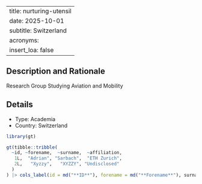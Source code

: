 
---
title: nurturing-utensil
date: 2025-10-01
subtitle: Switzerland
acronyms:
  insert_loa: false
---

## Description and Rationale

Research Group Studying Aviation and Mobility

## Details

* Type: Academia
* Country: Switzerland

```r
library(gt)

gt(tibble::tribble(
  ~id, ~forename,  ~surname,  ~affiliation,
   1L,  "Adrian", "Sarbach",  "ETH Zurich",
   2L,   "Xyzzy",   "XYZZY", "Undisclosed"
  )
) |> cols_label(id = md("**ID**"), forename = md("**Forename**"), surname ~ md("**Surname**"), affiliation ~ md("**Affiliation**"))
```
